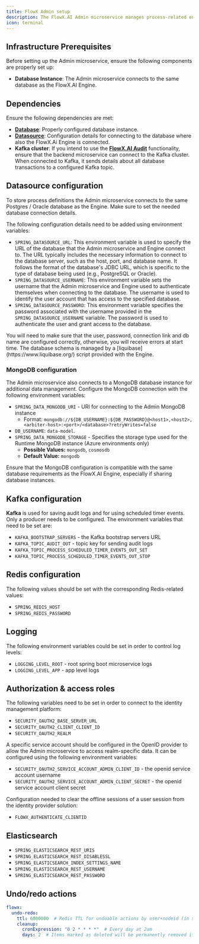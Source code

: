 ```yaml
---
title: FlowX Admin setup
description: The FlowX.AI Admin microservice manages process-related entities and provides the REST API used by the FlowX.AI Designer. The processes defined here will be handled by the FlowX.AI Engine. The Admin microservice uses most of the same resources as the FlowX.AI Engine.
icon: terminal
---
```



## Infrastructure Prerequisites

Before setting up the Admin microservice, ensure the following components are properly set up:

- **Database Instance**: The Admin microservice connects to the same database as the FlowX.AI Engine.


## Dependencies

Ensure the following dependencies are met:

- **[Database](#database-configuration)**: Properly configured database instance.
- **[Datasource](#datasource-configuration)**: Configuration details for connecting to the database where also the FlowX.Ai Engine is connected.
- **Kafka cluster**: If you intend to use the [**FlowX.AI Audit**](../../4.0/docs/platform-deep-dive/core-extensions/audit) functionality, ensure that the backend microservice can connect to the Kafka cluster. When connected to Kafka, it sends details about all database transactions to a configured Kafka topic.

## Datasource configuration

To store process definitions the Admin microservice connects to the same Postgres / Oracle database as the Engine. Make sure to set the needed database connection details.

The following configuration details need to be added using environment variables:

* `SPRING_DATASOURCE_URL`: This environment variable is used to specify the URL of the database that the Admin microservice and Engine connect to. The URL typically includes the necessary information to connect to the database server, such as the host, port, and database name. It follows the format of the database's JDBC URL, which is specific to the type of database being used (e.g., PostgreSQL or Oracle).
* `SPRING_DATASOURCE_USERNAME`: This environment variable sets the username that the Admin microservice and Engine used to authenticate themselves when connecting to the database. The username is used to identify the user account that has access to the specified database.
* `SPRING_DATASOURCE_PASSWORD`: This environment variable specifies the password associated with the username provided in the `SPRING_DATASOURCE_USERNAME` variable. The password is used to authenticate the user and grant access to the database.

<Warning>
You will need to make sure that the user, password, connection link and db name are configured correctly, otherwise, you will receive errors at start time.
</Warning>

<Info>
The database schema is managed by a [liquibase](https://www.liquibase.org/) script provided with the Engine.
</Info>


### MongoDB configuration

The Admin microservice also connects to a MongoDB database instance for additional data management. Configure the MongoDB connection with the following environment variables:

* `SPRING_DATA_MONGODB_URI` - URI for connecting to the Admin MongoDB instance
    * Format: `mongodb://${DB_USERNAME}:${DB_PASSWORD}@<host1>,<host2>,<arbiter-host>:<port>/<database>?retryWrites=false`
* `DB_USERNAME`: `data-model`.
* `SPRING_DATA_MONGODB_STORAGE` - Specifies the storage type used for the Runtime MongoDB instance (Azure environments only) 
  * **Possible Values:** `mongodb`, `cosmosdb`
  * **Default Value:** `mongodb`

<Info>
Ensure that the MongoDB configuration is compatible with the same database requirements as the FlowX.AI Engine, especially if sharing database instances.
</Info>


## Kafka configuration

**Kafka** is used for saving audit logs and for using scheduled timer events. Only a producer needs to be configured. The environment variables that need to be set are:

* `KAFKA_BOOTSTRAP_SERVERS` - the Kafka bootstrap servers URL
* `KAFKA_TOPIC_AUDIT_OUT` - topic key for sending audit logs
* `KAFKA_TOPIC_PROCESS_SCHEDULED_TIMER_EVENTS_OUT_SET`
* `KAFKA_TOPIC_PROCESS_SCHEDULED_TIMER_EVENTS_OUT_STOP`


## Redis configuration

The following values should be set with the corresponding Redis-related values:

* `SPRING_REDIS_HOST`
* `SPRING_REDIS_PASSWORD`

## Logging

The following environment variables could be set in order to control log levels:

* `LOGGING_LEVEL_ROOT` - root spring boot microservice logs
* `LOGGING_LEVEL_APP` - app level logs

## Authorization & access roles

The following variables need to be set in order to connect to the identity management platform:

* `SECURITY_OAUTH2_BASE_SERVER_URL`
* `SECURITY_OAUTH2_CLIENT_CLIENT_ID`
* `SECURITY_OAUTH2_REALM`

A specific service account should be configured in the OpenID provider to allow the Admin microservice to access realm-specific data. It can be configured using the following environment variables:

* `SECURITY_OAUTH2_SERVICE_ACCOUNT_ADMIN_CLIENT_ID` - the openid service account username
* `SECURITY_OAUTH2_SERVICE_ACCOUNT_ADMIN_CLIENT_SECRET` - the openid service account client secret

Configuration needed to clear the offline sessions of a user session from the identity provider solution:

* `FLOWX_AUTHENTICATE_CLIENTID` 

<Card title="Configuring access rights for admin" href="./access-management/configuring-access-rights-for-admin">
</Card>

## Elasticsearch

* `SPRING_ELASTICSEARCH_REST_URIS`
* `SPRING_ELASTICSEARCH_REST_DISABLESSL`
* `SPRING_ELASTICSEARCH_INDEX_SETTINGS_NAME` 
* `SPRING_ELASTICSEARCH_REST_USERNAME`
* `SPRING_ELASTICSEARCH_REST_PASSWORD`


## Undo/redo actions

```yaml
flowx:
  undo-redo:
    ttl: 6000000  # Redis TTL for undoable actions by user+nodeid (in seconds)
    cleanup:
      cronExpression: "0 2 * * * *"  # Every day at 2am
      days: 2  # Items marked as deleted will be permanently removed if older than this number of days
```
